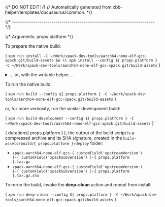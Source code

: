 {/* DO NOT EDIT! */}
{/* Automatically generated from xbb-helper/templates/docusaurus/common. */}



{/* ------------------------------------------------------------------------ */}

{/* Arguments: props.platform */}

To prepare the native build:

<CodeBlock language="sh"> {
`xpm run install -C ~/Work/xpack-dev-tools/aarch64-none-elf-gcc-xpack.git/build-assets && \\
xpm install --config ${ props.platform } -C ~/Work/xpack-dev-tools/aarch64-none-elf-gcc-xpack.git/build-assets`
} </CodeBlock>

<details>
<summary>... or, with the writable helper ...</summary>

<CodeBlock language="sh"> {
`xpm run install -C ~/Work/xpack-dev-tools/aarch64-none-elf-gcc-xpack.git/build-assets && \\
xpm run link-deps -C ~/Work/xpack-dev-tools/aarch64-none-elf-gcc-xpack.git/build-assets && \\
xpm install --config ${ props.platform } -C ~/Work/xpack-dev-tools/aarch64-none-elf-gcc-xpack.git/build-assets`
} </CodeBlock>

</details>

To run the native build:

<CodeBlock language="sh"> {
`xpm run build --config ${ props.platform } -C ~/Work/xpack-dev-tools/aarch64-none-elf-gcc-xpack.git/build-assets`
} </CodeBlock>

or, for more verbosity, run the similar development build:

<CodeBlock language="sh"> {
`xpm run build-development --config ${ props.platform } -C ~/Work/xpack-dev-tools/aarch64-none-elf-gcc-xpack.git/build-assets`
} </CodeBlock>

{ durations[ props.platform ] }, the output of the build script is a compressed
archive and its SHA signature, created in
the <code>buils-assets/build/{ props.platform }/deploy</code> folder:

* <code>xpack-aarch64-none-elf-gcc-{ customField('upstreamVersion') }-{ customField('xpackSubversion') }-{ props.platform }.tar.gz</code>
* <code>xpack-aarch64-none-elf-gcc-{ customField('upstreamVersion') }-{ customField('xpackSubversion') }-{ props.platform }.tar.gz.sha</code>

To rerun the build, invoke the **deep-clean** action and repeat from install:

<CodeBlock language="sh"> {
`xpm run deep-clean --config ${ props.platform } -C ~/Work/xpack-dev-tools/aarch64-none-elf-gcc-xpack.git/build-assets`
} </CodeBlock>
